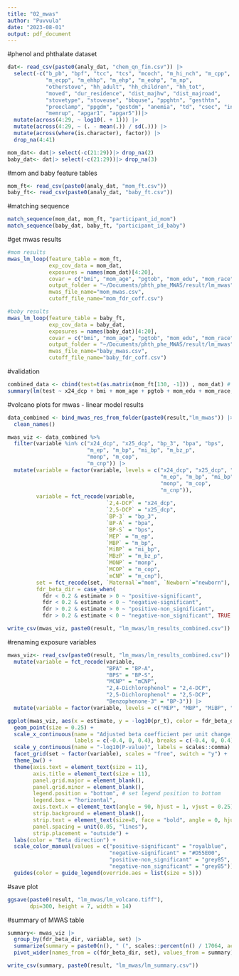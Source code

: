 ```yaml
---
title: "02_mwas"
author: "Puvvula"
date: "2023-08-01"
output: pdf_document
---
```


#phenol and phthalate dataset
```r
dat<- read_csv(paste0(analy_dat, "chem_qn_fin.csv")) |>
  select(-c("b_pb", "bpf", "tcc", "tcs", "mcoch", "m_hi_nch", "m_cpp",
            "m_ecpp", "m_ehhp", "m_ehp", "m_eohp", "m_np", 
            "otherstove", "hh_adult", "hh_children", "hh_tot",
            "moved", "dur_residence", "dist_majhw", "dist_majroad",
            "stovetype", "stoveuse", "bbquse", "ppghtn", "gesthtn",
            "preeclamp", "ppgdm", "gestdm", "anemia", "td", "csec", "induce",
            "memrup", "apgar1", "apgar5"))|>
  mutate(across(4:29, ~ log10(. + 1))) |>
  mutate(across(4:29, ~ (. - mean(.)) / sd(.))) |>
  mutate(across(where(is.character), factor)) |>
  drop_na(4:41)

mom_dat<- dat|> select(-c(21:29))|> drop_na(2)
baby_dat<- dat|> select(-c(21:29))|> drop_na(3)
```

#mom and baby feature tables
```r
mom_ft<- read_csv(paste0(analy_dat, "mom_ft.csv"))
baby_ft<- read_csv(paste0(analy_dat, "baby_ft.csv"))
```

#matching sequence
```r
match_sequence(mom_dat, mom_ft, "participant_id_mom")
match_sequence(baby_dat, baby_ft, "participant_id_baby")
```

#get mwas results
```r
#mom results
mwas_lm_loop(feature_table = mom_ft, 
             exp_cov_data = mom_dat,
             exposures = names(mom_dat)[4:20],
             covar = c("bmi", "mom_age", "pgtob", "mom_edu", "mom_race"), 
             output_folder = "~/Documents/phth_phe_MWAS/result/lm_mwas",
             mwas_file_name="mom_mwas.csv",
             cutoff_file_name="mom_fdr_coff.csv")

#baby results
mwas_lm_loop(feature_table = baby_ft, 
             exp_cov_data = baby_dat,
             exposures = names(baby_dat)[4:20],
             covar = c("bmi", "mom_age", "pgtob", "mom_edu", "mom_race", "totpg", "sex"), 
             output_folder = "~/Documents/phth_phe_MWAS/result/lm_mwas",
             mwas_file_name="baby_mwas.csv",
             cutoff_file_name="baby_fdr_coff.csv")
```

#validation
```r
combined_data <- cbind(test=t(as.matrix(mom_ft[130, -1])) , mom_dat) # enter feature position to check
summary(lm(test ~ x24_dcp + bmi + mom_age + pgtob + mom_edu + mom_race, data=combined_data))
```

#volcano plots for mwas - linear model results
```r
data_combined <- bind_mwas_res_from_folder(paste0(result,"lm_mwas")) |>
  clean_names()

mwas_viz <- data_combined %>%
  filter(variable %in% c("x24_dcp", "x25_dcp", "bp_3", "bpa", "bps", 
                         "m_ep", "m_bp", "mi_bp", "m_bz_p",
                         "monp", "m_cop",
                         "m_cnp")) |>
  mutate(variable = factor(variable, levels = c("x24_dcp", "x25_dcp", "bp_3", "bpa", "bps", 
                                                "m_ep", "m_bp", "mi_bp", "m_bz_p",
                                                "monp", "m_cop",
                                                "m_cnp")),
         variable = fct_recode(variable,
                               `2,4-DCP` = "x24_dcp",
                               `2,5-DCP` = "x25_dcp",
                               `BP-3` = "bp_3",
                               `BP-A` = "bpa",
                               `BP-S` = "bps",
                               `MEP` = "m_ep",
                               `MBP` = "m_bp",
                               `MiBP` = "mi_bp",
                               `MBzP` = "m_bz_p",
                               `MONP` = "monp",
                               `MCOP` = "m_cop",
                               `mCNP` = "m_cnp"),
         set = fct_recode(set, `Maternal`="mom", `Newborn`="newborn"),
         fdr_beta_dir = case_when(
           fdr < 0.2 & estimate > 0 ~ "positive-significant",
           fdr < 0.2 & estimate < 0 ~ "negative-significant",
           fdr > 0.2 & estimate > 0 ~ "positive-non_significant",
           fdr > 0.2 & estimate < 0 ~ "negative-non_significant", TRUE ~ NA_character_))

write_csv(mwas_viz, paste0(result, "lm_mwas/lm_results_combined.csv"))
```

#renaming exposure variables
```r
mwas_viz<- read_csv(paste0(result, "lm_mwas/lm_results_combined.csv")) |>
  mutate(variable = fct_recode(variable, 
                               "BPA" = "BP-A", 
                               "BPS" = "BP-S",
                               "MCNP" = "mCNP",
                               "2,4-Dichlorophenol" = "2,4-DCP",
                               "2,5-Dichlorophenol" = "2,5-DCP",
                               "Benzophenone-3" = "BP-3")) |>
  mutate(variable = factor(variable, levels = c("MEP", "MBP", "MiBP", "MBzP", "MONP", "MCOP", "MCNP", "2,4-Dichlorophenol", "2,5-Dichlorophenol", "BPA", "BPS", "Benzophenone-3")))
```


```r
ggplot(mwas_viz, aes(x = estimate, y = -log10(pr_t), color = fdr_beta_dir)) +
  geom_point(size = 0.25) +
  scale_x_continuous(name = "Adjusted beta coefficient per unit change in maternal urinary biomarker concentrations (log10 scale)",
                     labels = c(-0.4, 0, 0.4), breaks = c(-0.4, 0, 0.4)) +
  scale_y_continuous(name = "-log10(P-value)", labels = scales::comma) +
  facet_grid(set ~ factor(variable), scales = "free", switch = "y") +
  theme_bw() +
  theme(axis.text = element_text(size = 11), 
        axis.title = element_text(size = 11),
        panel.grid.major = element_blank(),
        panel.grid.minor = element_blank(),
        legend.position = "bottom", # set legend position to bottom
        legend.box = "horizontal",
        axis.text.x = element_text(angle = 90, hjust = 1, vjust = 0.25),
        strip.background = element_blank(),
        strip.text = element_text(size=8, face = "bold", angle = 0, hjust = 0, vjust = 0),
        panel.spacing = unit(0.05, "lines"),
        strip.placement = "outside") + 
  labs(color = "Beta direction") +
  scale_color_manual(values = c("positive-significant" = "royalblue",
                                "negative-significant" = "#D55E00",
                                "positive-non_significant" = "grey85",
                                "negative-non_significant" = "grey85"))+
  guides(color = guide_legend(override.aes = list(size = 5)))
```

#save plot
```r
ggsave(paste0(result, "lm_mwas/lm_volcano.tiff"),
       dpi=300, height = 7, width = 14)
```

#summary of MWAS table
```r
summary<- mwas_viz |>
  group_by(fdr_beta_dir, variable, set) |>
  summarize(summary = paste0(n(), " (", scales::percent(n() / 17064, accuracy=0.001), ")")) |>
  pivot_wider(names_from = c(fdr_beta_dir, set), values_from = summary)

write_csv(summary, paste0(result, "lm_mwas/lm_summary.csv"))
```

